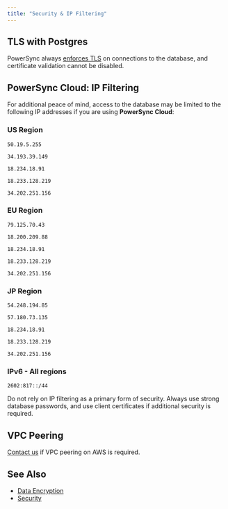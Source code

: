 ```yaml
---
title: "Security & IP Filtering"
---
```


## <Icon icon="elephant" iconType="solid" size="24"/> TLS with Postgres

PowerSync always [enforces TLS](/usage/lifecycle-maintenance/postgres-maintenance#tls) on connections to the database, and certificate validation cannot be disabled.

## PowerSync Cloud: IP Filtering

For additional peace of mind, access to the database may be limited to the following IP addresses if you are using **PowerSync Cloud**:

### US Region

```
50.19.5.255

34.193.39.149

18.234.18.91

18.233.128.219

34.202.251.156
```

### EU Region

```
79.125.70.43

18.200.209.88

18.234.18.91

18.233.128.219

34.202.251.156
```

### JP Region

```
54.248.194.85

57.180.73.135

18.234.18.91

18.233.128.219

34.202.251.156
```

### IPv6 - All regions

```
2602:817::/44
```

Do not rely on IP filtering as a primary form of security. Always use strong database passwords, and use client certificates if additional security is required.

## VPC Peering

[Contact us](/resources/contact-us) if VPC peering on AWS is required.

## See Also

* [Data Encryption](/usage/use-case-examples/data-encryption)
* [Security](/resources/security)

